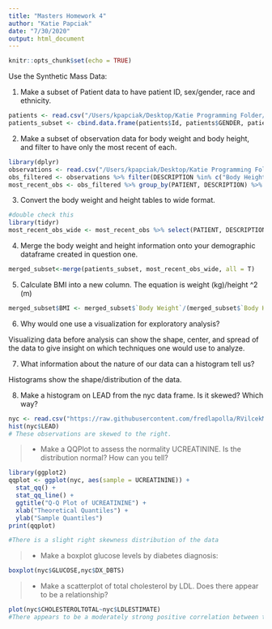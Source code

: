 ```yaml
---
title: "Masters Homework 4"
author: "Katie Papciak"
date: "7/30/2020"
output: html_document
---
```


```r
knitr::opts_chunk$set(echo = TRUE)
```

Use the Synthetic Mass Data:

1. Make a subset of Patient data to have patient ID, sex/gender, race and ethnicity. 

```r
patients <- read.csv("/Users/kpapciak/Desktop/Katie Programming Folder/patients.csv") #couldnt pull from permalink for some reason so I downloaded file
patients_subset <- cbind.data.frame(patients$Id, patients$GENDER, patients$RACE, patients$ETHNICITY)
```

2. Make a subset of observation data for body weight and body height, and filter to have only the most recent of each. 

```r
library(dplyr)
observations <- read.csv("/Users/kpapciak/Desktop/Katie Programming Folder/observations.csv")
obs_filtered <- observations %>% filter(DESCRIPTION %in% c("Body Height", "Body Weight") & DATE >= as.Date("2015-01-01"))
most_recent_obs <- obs_filtered %>% group_by(PATIENT, DESCRIPTION) %>% filter(DATE == max(DATE)) %>% ungroup()

```

3. Convert the body weight and height tables to wide format. 

```r
#double check this
library(tidyr)
most_recent_obs_wide <- most_recent_obs %>% select(PATIENT, DESCRIPTION, VALUE) %>% pivot_wider(names_from = DESCRIPTION, values_from = VALUE)
```

4. Merge the body weight and height information onto your demographic dataframe created in question one. 

```r
merged_subset<-merge(patients_subset, most_recent_obs_wide, all = T)
```

5. Calculate BMI into a new column. The equation is weight (kg)/height ^2 (m)

```r
merged_subset$BMI <- merged_subset$`Body Weight`/(merged_subset$`Body Height`^ 2)
```




6. Why would one use a visualization for exploratory analysis?

Visualizing data before analysis can show the shape, center, and spread of the data to give insight on which techniques one would use to analyze.

7. What information about the nature of our data can a histogram tell us?

Histograms show the shape/distribution of the data.

8. Make a histogram on LEAD from the nyc data frame. Is it skewed? Which way? 

```r
nyc <- read.csv("https://raw.githubusercontent.com/fredlapolla/RVilcekMaster23/master/NYC_HANES_DIAB.csv")
hist(nyc$LEAD)
# These observations are skewed to the right.
```

>- Make a QQPlot to assess the normality UCREATININE. Is the distribution normal? How can you tell?

```r
library(ggplot2)
qqplot <- ggplot(nyc, aes(sample = UCREATININE)) +
  stat_qq() +
  stat_qq_line() +
  ggtitle("Q-Q Plot of UCREATININE") +
  xlab("Theoretical Quantiles") +
  ylab("Sample Quantiles")
print(qqplot)

#There is a slight right skewness distribution of the data
```

>- Make a boxplot glucose levels by diabetes diagnosis:

```r
boxplot(nyc$GLUCOSE,nyc$DX_DBTS)
```

>- Make a scatterplot of total cholesterol by LDL. Does there appear to be a relationship?

```r
plot(nyc$CHOLESTEROLTOTAL~nyc$LDLESTIMATE)
#There appears to be a moderately strong positive correlation between total cholesterol and LDL
```


